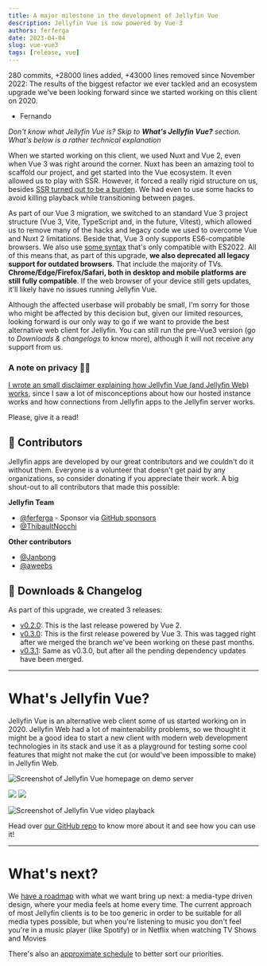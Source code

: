 ```yaml
---
title: A major milestone in the development of Jellyfin Vue
description: Jellyfin Vue is now powered by Vue 3
authors: ferferga
date: 2023-04-04
slug: vue-vue3
tags: [release, vue]
---
```



280 commits, +28000 lines added, +43000 lines removed since November 2022: The results of the biggest refactor we ever tackled
and an ecosystem upgrade we've been looking forward since we started working on this client on 2020.

- Fernando

<!--truncate-->

*Don't know what Jellyfin Vue is? Skip to **What's Jellyfin Vue?** section. What's below is a rather technical explanation*

When we started working on this client, we used Nuxt and Vue 2, even when Vue 3 was right around the corner.
Nuxt has been an amazing tool to scaffold our project, and get started into the Vue ecosystem.
It even allowed us to play with SSR. However, it forced a really rigid structure on us, besides
[SSR turned out to be a burden](https://github.com/jellyfin/jellyfin-vue/discussions/1620).
We had even to use some hacks to avoid killing playback while transitioning between pages.

As part of our Vue 3 migration, we switched to an standard Vue 3 project structure
(Vue 3, Vite, TypeScript and, in the future, Vitest), which allowed us to remove many of the hacks
and legacy code we used to overcome Vue and Nuxt 2 limitations. Beside that, Vue 3
only supports ES6-compatible browsers. We also use [some syntax](https://github.com/jellyfin/jellyfin-vue/blob/master/frontend/src/main.ts#L2)
that's only compatible with ES2022. All of this means that, as part of this upgrade, **we also deprecated all legacy support for outdated browsers**.
That include the majority of TVs. **Chrome/Edge/Firefox/Safari, both in desktop and mobile platforms are still fully compatible**.
If the web browser of your device still gets updates, it'll likely have no issues running Jellyfin Vue.

Although the affected userbase will probably be small, I'm sorry for those who might be affected by this decision but,
given our limited resources, looking forward is our only way to go if we want to provide the best alternative web client for Jellyfin.
You can still run the pre-Vue3 version (go to *Downloads & changelogs* to know more), although it will not receive any support from us.

### A note on privacy 🕵🏻

[I wrote an small disclaimer explaining how Jellyfin Vue (and Jellyfin Web) works](https://github.com/jellyfin/jellyfin-vue#privacy-disclaimer-),
since I saw a lot of misconceptions about how our hosted instance works and how connections from Jellyfin apps to the Jellyfin server works.

Please, give it a read!

## 👥 Contributors

Jellyfin apps are developed by our great contributors and we couldn't do it without them. Everyone is a volunteer that
doesn't get paid by any organizations, so consider donating if you appreciate their work. A big shout-out to all
contributors that made this possible:

**Jellyfin Team**

- [@ferferga](https://github.com/ferferga) - Sponsor via [GitHub sponsors](https://github.com/sponsors/ferferga)
- [@ThibaultNocchi](https://github.com/ThibaultNocchi)

**Other contributors**

- [@Janbong](https://github.com/Janbong)
- [@aweebs](https://github.com/aweebs)

## 💾 Downloads & Changelog

As part of this upgrade, we created 3 releases:

* [v0.2.0](https://github.com/jellyfin/jellyfin-vue/releases/tag/0.2.0): This is the last release powered by Vue 2.
* [v0.3.0](https://github.com/jellyfin/jellyfin-vue/releases/tag/0.3.0): This is the first release powered by Vue 3. This was tagged right after we merged the branch we've been working on these past months.
* [v0.3.1](https://github.com/jellyfin/jellyfin-vue/releases/tag/0.3.1): Same as v0.3.0, but after all the pending dependency updates have been merged.

---

# What's Jellyfin Vue?

Jellyfin Vue is an alternative web client some of us started working on in 2020. Jellyfin Web had a lot of maintenability
problems, so we thought it might be a good idea to start a new client with modern web development technologies in its stack
and use it as a playground for testing some cool features that might not make the cut (or would've been impossible to make)
in Jellyfin Web.

![Screenshot of Jellyfin Vue homepage on demo server](./vue-homepage.png)

<ImgComparisonSlider className='margin-bottom--md'>
  <img slot='before' src={require('./music_full.png').default} />
  <img slot='after' src={require('./music_mini.png').default} />
</ImgComparisonSlider>

![Screenshot of Jellyfin Vue video playback](./video.png)

Head over [our GitHub repo](https://github.com/jellyfin/jellyfin-vue) to know more about it and see how you can use it!

---

# What's next?

We [have a roadmap](https://github.com/jellyfin/jellyfin-vue/discussions/1679) with what we want bring up next:
a media-type driven design, where your media feels at home every time. The current approach of most Jellyfin clients
is to be too generic in order to be suitable for all media types possible, but when you're listening to music you
don't feel you're in a music player (like Spotify) or in Netflix when watching TV Shows and Movies

There's also an [approximate schedule](https://github.com/jellyfin/jellyfin-vue/projects/4) to better sort
our priorities.
